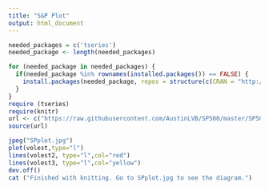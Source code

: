 ```yaml
---
title: "S&P Plot"
output: html_document
---
```


```r
needed_packages = c('tseries')
needed_package <- length(needed_packages)

for (needed_package in needed_packages) {
  if(needed_package %in% rownames(installed.packages()) == FALSE) {
    install.packages(needed_package, repos = structure(c(CRAN = "http://cran.r-project.org")))
  }
}
require (tseries)
require(knitr)
url <- c("https://raw.githubusercontent.com/AustinLVB/SP500/master/SP500.R")
source(url)

jpeg("SPplot.jpg")
plot(volest,type="l")
lines(volest2, type="l",col="red")
lines(volest3, type="l",col="yellow")
dev.off()
cat ("Finished with knitting. Go to SPplot.jpg to see the diagram.")
```


